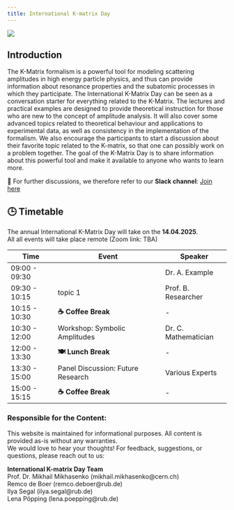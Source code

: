 ```yaml
---
title: International K-matrix Day
---
```


::: {.header}
![](images/image.png) 
:::

## Introduction
The K-Matrix formalism is a powerful tool for modeling scattering amplitudes in high energy particle physics, and thus can provide information about resonance properties and the subatomic processes in which they participate.
The International K-Matrix Day can be seen as a conversation starter for everything related to the K-Matrix. The lectures and practical examples are designed to provide theoretical instruction for those who are new to the concept of amplitude analysis. It will also cover some advanced topics related to theoretical behaviour and applications to experimental data, as well as consistency in the implementation of the formalism. We also encourage the participants to start a discussion about their favorite topic related to the K-matrix, so that one can possibly work on a problem together. 
The goal of the K-Matrix Day is to share information about this powerful tool and make it available to anyone who wants to learn more.<br>

💬 For further discussions, we therefore refer to our **Slack channel**: [Join here](https://slack.com/international-kmatrix-day)

## 🕒 Timetable
The annual International K-Matrix Day will take on the **14.04.2025**.<br> All all events will take place remote (Zoom link: TBA)

| Time            | Event                                | Speaker               | 
|-----------------|--------------------------------------|-----------------------|
| 09:00 - 09:30   |                                      | Dr. A. Example        |
| 09:30 - 10:15   | topic 1    | Prof. B. Researcher   | 
| 10:15 - 10:30   | **☕ Coffee Break**                 | -                     |
| 10:30 - 12:00   | Workshop: Symbolic Amplitudes       | Dr. C. Mathematician  |
| 12:00 - 13:30   | **🍽️ Lunch Break**                 | -                     |
| 13:30 - 15:00   | Panel Discussion: Future Research   | Various Experts       |
| 15:00 - 15:15   | **☕ Coffee Break**                 | -                     |   

### Responsible for the Content:
This website is maintained for informational purposes. All content is provided as-is without any warranties.  
We would love to hear your thoughts! For feedback, suggestions, or questions, please reach out to us:  

**International K-matrix Day Team** <br>
Prof. Dr. Mikhail Mikhasenko (mikhail.mikhasenko@cern.ch)  
Remco de Boer (remco.deboer@rub.de)  
Ilya Segal (ilya.segal@rub.de)  
Lena Pöpping (lena.poepping@rub.de)
